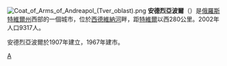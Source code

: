 {{coord|56|39|N|32|16|E|type:city|display=title}}
[[File:Coat_of_Arms_of_Andreapol_(Tver_oblast).png|right]]
'''安德烈亞波爾'''（{{lang-ru|Андреа́поль}}）是[[俄羅斯|俄羅斯]][[特維爾州|特維爾州]]西部的一個城市，位於[[西德維納河|西德維納河]]畔，距[[特維爾|特維爾]]以西280公里。2002年人口9317人。

安德烈亞波爾於1907年建立，1967年建市。

{{特維爾州城市}}

[[Category:特維爾州城市|А]]